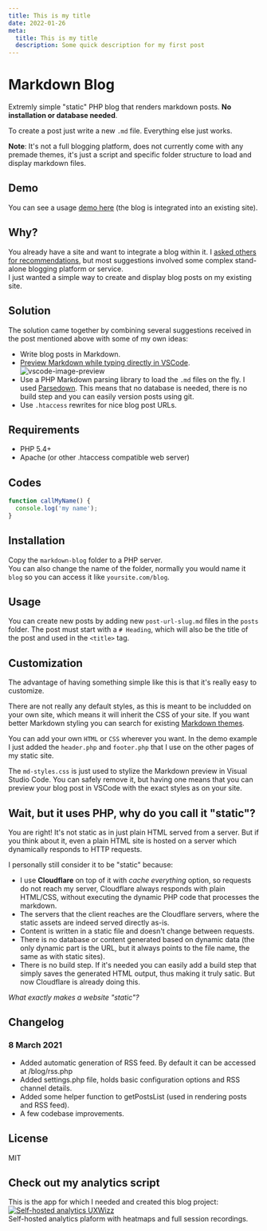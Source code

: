 ```yaml
---
title: This is my title
date: 2022-01-26
meta:
  title: This is my title
  description: Some quick description for my first post
---
```


# Markdown Blog

Extremly simple "static" PHP blog that renders markdown posts. **No installation or database
needed**.

To create a post just write a new `.md` file. Everything else just works.

**Note**: It's not a full blogging platform, does not currently come with any premade themes, it's
just a script and specific folder structure to load and display markdown files.

## Demo

You can see a usage [demo here](https://www.uxwizz.com/blog) (the blog is integrated into an
existing site).

## Why?

You already have a site and want to integrate a blog within it. I
[asked others for recommendations](https://www.indiehackers.com/post/is-there-any-tool-to-create-static-blog-posts-0e88ebc949),
but most suggestions involved some complex stand-alone blogging platform or service.  
I just wanted a simple way to create and display blog posts on my existing site.

## Solution

The solution came together by combining several suggestions received in the post mentioned above
with some of my own ideas:

- Write blog posts in Markdown.
- [Preview Markdown while typing directly in VSCode](https://code.visualstudio.com/docs/languages/markdown).
  ![vscode-image-preview](https://code.visualstudio.com/assets/docs/languages/Markdown/preview-scroll-sync.gif)
- Use a PHP Markdown parsing library to load the `.md` files on the fly. I used
  [Parsedown](https://github.com/erusev/parsedown). This means that no database is needed, there is
  no build step and you can easily version posts using git.
- Use `.htaccess` rewrites for nice blog post URLs.

## Requirements

- PHP 5.4+
- Apache (or other .htaccess compatible web server)

## Codes

```js
function callMyName() {
  console.log('my name');
}
```

## Installation

Copy the `markdown-blog` folder to a PHP server.  
You can also change the name of the folder, normally you would name it `blog` so you can access it
like `yoursite.com/blog`.

## Usage

You can create new posts by adding new `post-url-slug.md` files in the `posts` folder. The post must
start with a `# Heading`, which will also be the title of the post and used in the `<title>` tag.

## Customization

The advantage of having something simple like this is that it's really easy to customize.

There are not really any default styles, as this is meant to be includded on your own site, which
means it will inherit the CSS of your site. If you want better Markdown styling you can search for
existing [Markdown themes](https://github.com/jasonm23/markdown-css-themes).

You can add your own `HTML` or `CSS` wherever you want. In the demo example I just added the
`header.php` and `footer.php` that I use on the other pages of my static site.

The `md-styles.css` is just used to stylize the Markdown preview in Visual Studio Code. You can
safely remove it, but having one means that you can preview your blog post in VSCode with the exact
styles as on your site.

## Wait, but it uses PHP, why do you call it "static"?

You are right! It's not static as in just plain HTML served from a server. But if you think about
it, even a plain HTML site is hosted on a server which dynamically responds to HTTP requests.

I personally still consider it to be "static" because:

- I use **Cloudflare** on top of it with _cache everything_ option, so requests do not reach my
  server, Cloudflare always responds with plain HTML/CSS, without executing the dynamic PHP code
  that processes the markdown.
- The servers that the client reaches are the Cloudflare servers, where the static assets are indeed
  served directly as-is.
- Content is written in a static file and doesn't change between requests.
- There is no database or content generated based on dynamic data (the only dynamic part is the URL,
  but it always points to the file name, the same as with static sites).
- There is no build step. If it's needed you can easily add a build step that simply saves the
  generated HTML output, thus making it truly satic. But now Cloudflare is already doing this.

_What exactly makes a website "static"?_

## Changelog

### 8 March 2021

- Added automatic generation of RSS feed. By default it can be accessed at /blog/rss.php
- Added settings.php file, holds basic configuration options and RSS channel details.
- Added some helper function to getPostsList (used in rendering posts and RSS feed).
- A few codebase improvements.

## License

MIT

## Check out my analytics script

This is the app for which I needed and created this blog project:  
[![Self-hosted analytics UXWizz](https://www.uxwizz.com/img/uxwizz_logo.png)](https://www.uxwizz.com/)  
Self-hosted analytics plaform with heatmaps and full session recordings.
